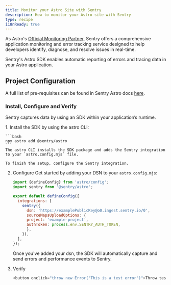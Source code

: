 ```yaml
---
title: Monitor your Astro Site with Sentry
description: How to monitor your Astro site with Sentry
type: recipe
i18nReady: true
---
```


As Astro's [Official Monitoring Partner](https://astro.build/blog/sentry-official-monitoring-partner/), Sentry offers a comprehensive application monitoring and error tracking service designed to help developers identify, diagnose, and resolve issues in real-time.

Sentry's Astro SDK enables automatic reporting of errors and tracing data in your Astro application.

## Project Configuration

A full list of pre-requisites can be found in Sentry Astro docs [here](https://docs.sentry.io/platforms/javascript/guides/astro/#prerequisites).

### Install, Configure and Verify

Sentry captures data by using an SDK within your application’s runtime.

<Steps>
1. Install the SDK by using the astro CLI:

    ```bash
    npx astro add @sentry/astro
    ```
    The astro CLI installs the SDK package and adds the Sentry integration to your `astro.config.mjs` file.

    To finish the setup, configure the Sentry integration.

2. Configure Get started by adding your DSN to your `astro.config.mjs`:

    ```js title="astro.config.mjs" ins={2, 6-12}
    import {defineConfig} from 'astro/config';
    import sentry from '@sentry/astro';

    export default defineConfig({
      integrations: [
        sentry({
          dsn: 'https://examplePublicKey@o0.ingest.sentry.io/0',
          sourceMapsUploadOptions: {
          project: 'example-project',
          authToken: process.env.SENTRY_AUTH_TOKEN,
          },
        }),
      ],
    });
    ```
    Once you've added your dsn, the SDK will automatically capture and send errors and performance events to Sentry.

3. Verify

    ```js title="home.astro" 
    <button onclick="throw new Error('This is a test error')">Throw test error</button>
    ```

</Steps>
